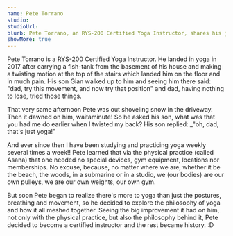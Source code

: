 ```yaml
---
name: Pete Torrano
studio: 
studioUrl: 
blurb: Pete Torrano, an RYS-200 Certified Yoga Instructor, shares his journey of discovering yoga’s transformative power through personal experience, blending physical practice with philosophy to inspire all levels.
showMore: true
---
```


Pete Torrano is a RYS-200 Certified Yoga Instructor.  He landed in yoga in 2017 after carrying a fish-tank from the basement of his house and making a twisting motion at the top of the stairs which landed him on the floor and in much pain.  His son Gian walked up to him and seeing him there said: "dad, try this movement, and now try that position" and dad, having nothing to lose, tried those things.  

That very same afternoon Pete was out shoveling snow in the driveway.  Then it dawned on him, waitaminute!  So he asked his son, what was that you had me do earlier when I twisted my back?  His son replied: _"oh, dad, that's just yoga!" 

And ever since then I have been studying and practicing yoga weekly several times a week!!  Pete learned that via the physical practice (called Asana) that one needed no special devices, gym equipment, locations nor memberships.  No excuse, because, no matter where we are, whether it be the beach, the woods, in a submarine or in a studio, we (our bodies) are our own pulleys, we are our own weights, our own gym.  

But soon Pete began to realize there's more to yoga than just the postures, breathing and movement, so he decided to explore the philosophy of yoga and how it all meshed together.  Seeing the big improvement it had on him, not only with the physical practice, but also the philosophy behind it, Pete decided to become a certified instructor and the rest became history. :D
